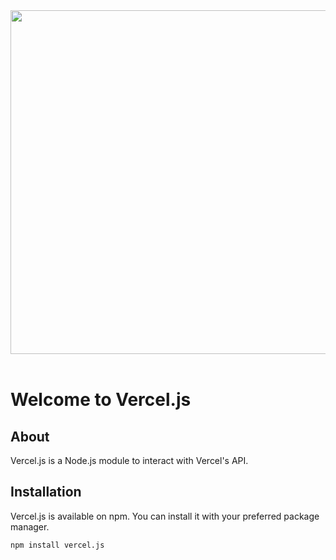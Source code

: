 <div align='center'>
  <img
    src='https://jvk6hm88bttdy90i.public.blob.vercel-storage.com/vercel-js-wk3MNC1oVXn8N6OaYErDBKAfZue0Pc.png'
    width='550'
  />
</div>

<br />

# Welcome to Vercel.js

## About

Vercel.js is a Node.js module to interact with Vercel's API.

## Installation

Vercel.js is available on npm. You can install it with your preferred package manager.

```sh npm2yarn
npm install vercel.js
```

